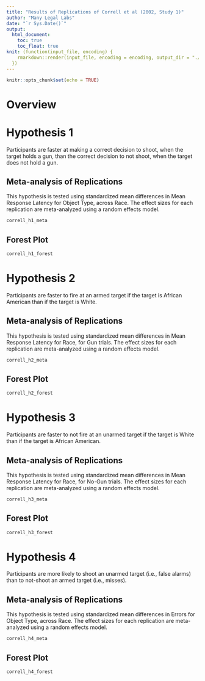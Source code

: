```yaml
---
title: "Results of Replications of Correll et al (2002, Study 1)"
author: "Many Legal Labs"
date: "`r Sys.Date()`"
output: 
  html_document:
    toc: true
    toc_float: true
knit: (function(input_file, encoding) {
    rmarkdown::render(input_file, encoding = encoding, output_dir = "./reports/")
  })
---
```


```r
knitr::opts_chunk$set(echo = TRUE)

```

# Overview

# Hypothesis 1

Participants are faster at making a correct decision to shoot, when the target holds a gun, than the correct decision to not shoot, when the target does not hold a gun.

## Meta-analysis of Replications

This hypothesis is tested using standardized mean differences in Mean Response Latency for Object Type, across Race. The effect sizes for each replication are meta-analyzed using a random effects model.

```r
correll_h1_meta
```

## Forest Plot

```r
correll_h1_forest
```

# Hypothesis 2

Participants are faster to fire at an armed target if the target is African American than if the target is White.

## Meta-analysis of Replications

This hypothesis is tested using standardized mean differences in Mean Response Latency for Race, for Gun trials. The effect sizes for each replication are meta-analyzed using a random effects model.

```r
correll_h2_meta
```

## Forest Plot

```r
correll_h2_forest
```

# Hypothesis 3

Participants are faster to not fire at an unarmed target if the target is White than if the target is African American.

## Meta-analysis of Replications

This hypothesis is tested using standardized mean differences in Mean Response Latency for Race, for No-Gun trials. The effect sizes for each replication are meta-analyzed using a random effects model.

```r
correll_h3_meta
```

## Forest Plot

```r
correll_h3_forest
```

# Hypothesis 4

Participants are more likely to shoot an unarmed target (i.e., false alarms) than to not-shoot an armed target (i.e., misses).

## Meta-analysis of Replications

This hypothesis is tested using standardized mean differences in Errors for Object Type, across Race. The effect sizes for each replication are meta-analyzed using a random effects model.

```r
correll_h4_meta
```

## Forest Plot

```r
correll_h4_forest
```

